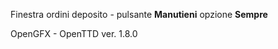 
Finestra ordini deposito - pulsante '''Manutieni''' opzione '''Sempre''' 

OpenGFX - OpenTTD ver. 1.8.0